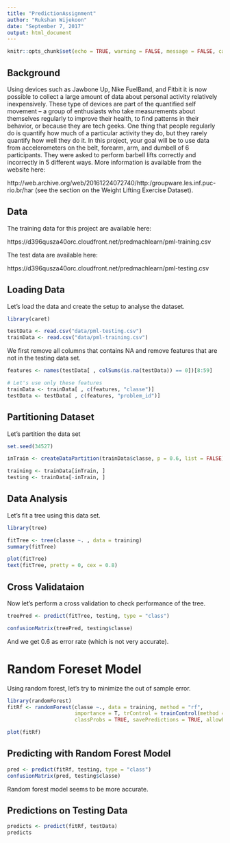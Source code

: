 ```yaml
---
title: "PredictionAssignment"
author: "Rukshan Wijekoon"
date: "September 7, 2017"
output: html_document
---
```


```r
knitr::opts_chunk$set(echo = TRUE, warning = FALSE, message = FALSE, cache = TRUE)
```

## Background
Using devices such as Jawbone Up, Nike FuelBand, and Fitbit it is now possible to collect a large amount of data about personal activity relatively inexpensively. These type of devices are part of the quantified self movement – a group of enthusiasts who take measurements about themselves regularly to improve their health, to find patterns in their behavior, or because they are tech geeks. One thing that people regularly do is quantify how much of a particular activity they do, but they rarely quantify how well they do it. In this project, your goal will be to use data from accelerometers on the belt, forearm, arm, and dumbell of 6 participants. They were asked to perform barbell lifts correctly and incorrectly in 5 different ways. More information is available from the website here:

http://web.archive.org/web/20161224072740/http:/groupware.les.inf.puc-rio.br/har (see the section on the Weight Lifting Exercise Dataset).

## Data

The training data for this project are available here:

https://d396qusza40orc.cloudfront.net/predmachlearn/pml-training.csv

The test data are available here:

https://d396qusza40orc.cloudfront.net/predmachlearn/pml-testing.csv

## Loading Data
Let's load the data and create the setup to analyse the dataset.
```r
library(caret)

testData <- read.csv("data/pml-testing.csv")
trainData <- read.csv("data/pml-training.csv")
```

We first remove all columns that contains NA and remove features that are not in the testing data set.

```r
features <- names(testData[ , colSums(is.na(testData)) == 0])[8:59]

# Let's use only these features
trainData <- trainData[ , c(features, "classe")]
testData <- testData[ , c(features, "problem_id")]
```

## Partitioning Dataset
Let's partition the data set
```r
set.seed(34527)

inTrain <- createDataPartition(trainData$classe, p = 0.6, list = FALSE)

training <- trainData[inTrain, ]
testing <- trainData[-inTrain, ]
```

## Data Analysis
Let's fit a tree using this data set.
```r
library(tree)

fitTree <- tree(classe ~. , data = training)
summary(fitTree)

plot(fitTree)
text(fitTree, pretty = 0, cex = 0.8)
```

## Cross Validataion
Now let's perform a cross validation to check performance of the tree.
```r
treePred <- predict(fitTree, testing, type = "class")

confusionMatrix(treePred, testing$classe)
```

And we get 0.6 as error rate (which is not very accurate).

# Random Foreset Model
Using random forest, let's try to minimize the out of sample error.

```r
library(randomForest)
fitRf <- randomForest(classe ~., data = training, method = "rf",
                      importance = T, trControl = trainControl(method = "cv",
                      classProbs = TRUE, savePredictions = TRUE, allowParallel = TRUE, number = 10))

plot(fitRf)
```


## Predicting with Random Forest Model
```r
pred <- predict(fitRf, testing, type = "class")
confusionMatrix(pred, testing$classe)
```

Random forest model seems to be more accurate.

## Predictions on Testing Data
```r
predicts <- predict(fitRf, testData)
predicts
```

